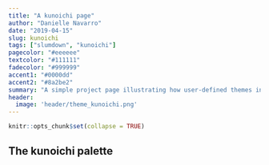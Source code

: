 ```yaml
---
title: "A kunoichi page"
author: "Danielle Navarro"
date: "2019-04-15"
slug: kunoichi
tags: ["slumdown", "kunoichi"]
pagecolor: "#eeeeee"
textcolor: "#111111"
fadecolor: "#999999"
accent1: "#0000dd"
accent2: "#8a2be2"
summary: "A simple project page illustrating how user-defined themes in *slumdown* can be used as the basis of individual pages and ggplot2 figures. It doesn't do very much."
header:
  image: 'header/theme_kunoichi.png'
---
```


```r
knitr::opts_chunk$set(collapse = TRUE)
```


## The kunoichi palette



